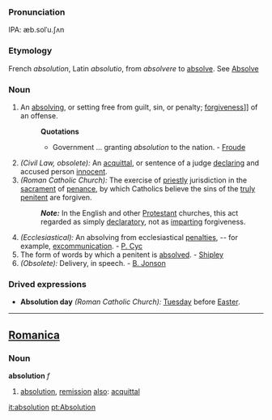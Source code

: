 ===Pronunciation===
IPA: æb.solˈu.ʃʌn

===Etymology===
French ''absolution'', Latin ''absolutio'', from ''absolvere'' to [[absolve]]. See [[Absolve]]
===Noun===
#An [[absolving]], or setting free from guilt, sin, or penalty; [[forgiven]]ess]] of an offense.
#:'''Quotations'''
#:*Government ... granting ''absolution'' to the nation. - [[Froude]]
#''(Civil Law, obsolete):'' An [[acquittal]], or sentence of a judge [[declaring]] and accused person [[innocent]].
#''(Roman Catholic Church):'' The exercise of [[priestly]] jurisdiction in the [[sacrament]] of [[penance]], by which Catholics believe the sins of the [[truly]] [[penitent]] are forgiven.
#:'''''Note:''''' In the English and other [[Protestant]] churches, this act regarded as simply [[declaratory]], not as [[imparting]] forgiveness.
#''(Ecclesiastical):'' An absolving from ecclesiastical [[penalties]], -- for example, [[excommunication]]. - [[P. Cyc]]
#The form of words by which a penitent is [[absolved]]. - [[Shipley]]
#''(Obsolete):'' Delivery, in speech. - [[B. Jonson]]
===Drived expressions===
*'''Absolution day''' ''(Roman Catholic Church):'' [[Tuesday]] before [[Easter]].
----

==[[Romanica]]==
===Noun===
<b>absolution</b> ''f''
#[[absolution]], [[remission]] [[also]]: [[acquittal]]

[[it:absolution]]
[[pt:Absolution]]